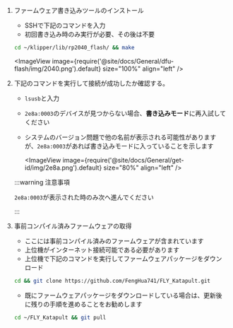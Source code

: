 1. ファームウェア書き込みツールのインストール

    * SSHで下記のコマンドを入力
    * 初回書き込み時のみ実行が必要、その後は不要
    ```bash
    cd ~/klipper/lib/rp2040_flash/ && make
    ```
    <ImageView image={require('@site/docs/General/dfu-flash/img/2040.png').default} size="100%" align="left" />

2. 下記のコマンドを実行して接続が成功したか確認する。

    * `lsusb`と入力
    * `2e8a:0003`のデバイスが見つからない場合、**書き込みモード**に再入試してください
    * システムのバージョン問題で他の名前が表示される可能性がありますが、`2e8a:0003`があれば書き込みモードに入っていることを示します

        <ImageView image={require('@site/docs/General/get-id/img/2e8a.png').default} size="80%" align="left" /> 

    :::warning 注意事項

    `2e8a:0003`が表示された時のみ次へ進んでください

    :::

3. 事前コンパイル済みファームウェアの取得

    * ここには事前コンパイル済みのファームウェアが含まれています
    * 上位機がインターネット接続可能である必要があります
    * 上位機で下記のコマンドを実行してファームウェアパッケージをダウンロード

    ```bash
    cd && git clone https://github.com/FengHua741/FLY_Katapult.git
    ```

    * 既にファームウェアパッケージをダウンロードしている場合は、更新後に残りの手順を進めることをお勧めします

    ```bash
    cd ~/FLY_Katapult && git pull
    ```